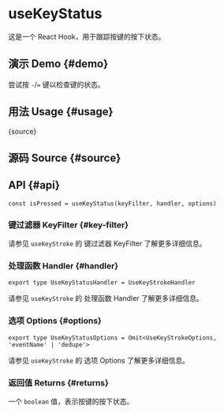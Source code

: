# useKeyStatus


<HooksType category="Sensors" />

这是一个 React Hook，用于跟踪按键的按下状态。

## 演示 Demo \{#demo}

尝试按 `-`/`=` 键以检查键的状态。


<App />

## 用法 Usage \{#usage}


<RawCode>{source}</RawCode>

## 源码 Source \{#source}


<Source />

## API \{#api}

```tsx
const isPressed = useKeyStatus(keyFilter, handler, options)
```

### 键过滤器 KeyFilter \{#key-filter}


请参见 `useKeyStroke` 的 <Link to="/reference/use-key-stroke/#key-filter">键过滤器 KeyFilter</Link> 了解更多详细信息。

### 处理函数 Handler \{#handler}

```tsx
export type UseKeyStatusHandler = UseKeyStrokeHandler
```

请参见 `useKeyStroke` 的 <Link to="/reference/use-key-stroke/#handler">处理函数 Handler</Link> 了解更多详细信息。

### 选项 Options \{#options}

```tsx
export type UseKeyStatusOptions = Omit<UseKeyStrokeOptions, 'eventName' | 'dedupe'>
```

请参见 `useKeyStroke` 的 <Link to="/reference/use-key-stroke/#options">选项 Options</Link> 了解更多详细信息。

### 返回值 Returns \{#returns}

一个 `boolean` 值，表示按键的按下状态。
